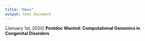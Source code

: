 ```yaml
---
title: "News"
output: html_document
---
```


[January 1st, 2020] **Postdoc Wanted: Computational Genomics in Congenital Disorders**
